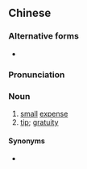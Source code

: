 {{also|小账}}
==Chinese==
{{zh-forms|s=小账}}

===Alternative forms===
* {{l|zh|小帳}}

===Pronunciation===
{{zh-pron
|m=xiǎozhàng
|c=siu2 zoeng3
|cat=n
}}

===Noun===
{{zh-noun}}

# [[small]] [[expense]]
# [[tip]]; [[gratuity]]

====Synonyms====
* {{zh-l|小費}}